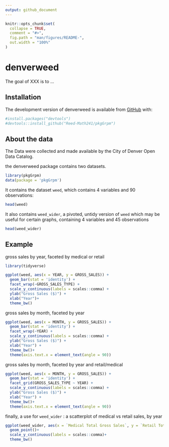 ```yaml
---
output: github_document
---
```


<!-- README.md is generated from README.Rmd. Please edit that file -->

<!-- You'll still need to render `README.Rmd` regularly, to keep `README.md` up-to-date. `devtools::build_readme()` is handy for this.  -->



```r
knitr::opts_chunk$set(
  collapse = TRUE,
  comment = "#>",
  fig.path = "man/figures/README-",
  out.width = "100%"
)
```

# denverweed
<!-- badges: start -->
<!-- badges: end -->

The goal of XXX is to ...

## Installation

The development version of denverweed is available from [GitHub](https://github.com/) with:
```r
#install.packages("devtools")
#devtools::install_github("Reed-Math241/pkgGrpm")
```



## About the data 

The Data were collected and made available by the City of Denver Open Data Catalog.

the denverweed package contains two datasets. 
```r
library(pkgGrpm)
data(package = 'pkgGrpm')
```


It contains the dataset `weed`, which contains 4 variables and 90 observations:

```r
head(weed)
```

It also contains `weed_wider`, a pivoted, untidy version of `weed` which may be useful for certain graphs, containing 4 variables and 45 observations

```r
head(weed_wider)
```

## Example

gross sales by year, faceted by medical or retail 
```r
library(tidyverse)

ggplot(weed, aes(x = YEAR, y = GROSS_SALES)) + 
  geom_bar(stat = 'identity') +
  facet_wrap(~GROSS_SALES_TYPE) +
  scale_y_continuous(labels = scales::comma) + 
  ylab("Gross Sales ($)") + 
  xlab("Year")+
  theme_bw()
```

gross sales by month, faceted by year 
```r

ggplot(weed, aes(x = MONTH, y = GROSS_SALES)) + 
  geom_bar(stat = 'identity') +
  facet_wrap(~YEAR) +
  scale_y_continuous(labels = scales::comma) +
  ylab("Gross Sales ($)") + 
  xlab("Year") +
  theme_bw()+
  theme(axis.text.x = element_text(angle = 90))

```

gross sales by month, faceted by year and retail/medical

```r
ggplot(weed, aes(x = MONTH, y = GROSS_SALES)) + 
  geom_bar(stat = 'identity') +
  facet_grid(GROSS_SALES_TYPE ~ YEAR) +
  scale_y_continuous(labels = scales::comma) + 
  ylab("Gross Sales ($)") + 
  xlab("Year") +
  theme_bw()+
  theme(axis.text.x = element_text(angle = 90))


```
finally, a use for `weed_wider` : a scatterplot of medical vs retail sales, by year

```r

ggplot(weed_wider, aes(x = `Medical Total Gross Sales`, y = `Retail Total Gross Sales`, color = YEAR)) +
  geom_point()+
  scale_y_continuous(labels = scales::comma)+
  theme_bw()
```


